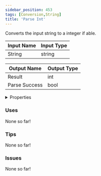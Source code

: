 ```yaml
---
sidebar_position: 453
tags: [Conversion,String]
title: 'Parse Int'
---
```


Converts the input string to a integer if able.




<EsbSvg />

| Input Name | Input Type |
|-----------|-----------|
| String | string |

| Output Name | Output Type |
|-----------|-----------|
| Result | int |
| Parse Success | bool |


<details>
  <summary>Properties</summary>
  <div>
    <div>
    <table>
      <thead>
        <tr>
          <th>Is beta required?</th>
          <th>❌</th>
        </tr>
        <tr>
          <th>Is this chip a trolling risk?</th>
          <th>❌</th>
        </tr>
        <tr>
          <th>Is this chip a role assignment risk?</th>
          <th>❌</th>
        </tr>
        <tr>
          <th>Chip UUID</th>
          <th>00b49995-a322-47a3-a32b-5530f2ba7fed</th>
        </tr>
      </thead>
    </table>
    </div>
  </div>
</details>

### Uses

None so far!

### Tips

None so far!

### Issues

None so far!